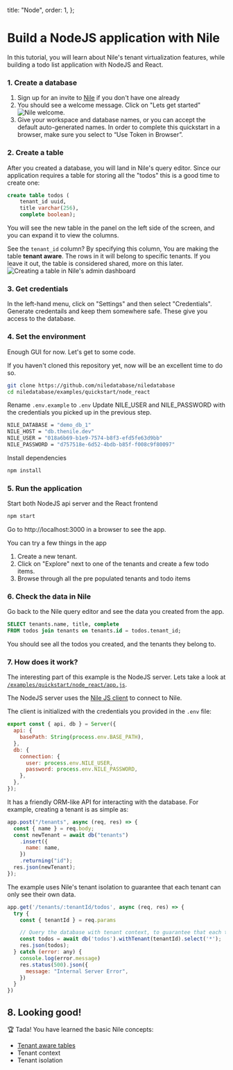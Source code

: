 
  title: "Node",
  order: 1,
};

# Build a NodeJS application with Nile

In this tutorial, you will learn about Nile's tenant virtualization features, while building a todo list application with NodeJS and React.

### 1. Create a database

1. Sign up for an invite to [Nile](https://thenile.dev) if you don't have one already
2. You should see a welcome message. Click on "Lets get started"
   ![Nile welcome.](/docs/nile-welcome.png)
3. Give your workspace and database names, or you can accept the default auto-generated names. In order to complete this quickstart in a browser, make sure you select to “Use Token in Browser”.

### 2. Create a table

After you created a database, you will land in Nile's query editor. Since our application requires a table for storing all the "todos" this is a good time to create one:

```sql
create table todos (
    tenant_id uuid,
    title varchar(256),
    complete boolean);
```

You will see the new table in the panel on the left side of the screen, and you can expand it to view the columns.

See the `tenant_id` column? By specifying this column, You are making the table **tenant aware**. The rows in it will belong to specific tenants. If you leave it out, the table is considered shared, more on this later.
![Creating a table in Nile's admin dashboard](/docs/gui-create-table.png)

### 3. Get credentials

In the left-hand menu, click on "Settings" and then select "Credentials". Generate credentails and keep them somewhere safe. These give you access to the database.

### 4. Set the environment

Enough GUI for now. Let's get to some code.

If you haven't cloned this repository yet, now will be an excellent time to do so.

```bash
git clone https://github.com/niledatabase/niledatabase
cd niledatabase/examples/quickstart/node_react
```

Rename `.env.example` to `.env`
Update NILE_USER and NILE_PASSWORD with the credentials you picked up in the previous step.

```bash
NILE_DATABASE = "demo_db_1"
NILE_HOST = "db.thenile.dev"
NILE_USER = "018a6b69-b1e9-7574-b8f3-efd5fe63d9bb"
NILE_PASSWORD = "d757518e-6d52-4bdb-b85f-f008c9f80097"
```

Install dependencies

```bash
npm install
```

### 5. Run the application

Start both NodeJS api server and the React frontend

```bash
npm start
```

Go to http://localhost:3000 in a browser to see the app.

You can try a few things in the app

<ol>
  <li>Create a new tenant.</li>
  <li>
    Click on "Explore" next to one of the tenants and create a few todo items.
  </li>
  <li>Browse through all the pre populated tenants and todo items</li>
</ol>

### 6. Check the data in Nile

Go back to the Nile query editor and see the data you created from the app.

```sql
SELECT tenants.name, title, complete
FROM todos join tenants on tenants.id = todos.tenant_id;
```

You should see all the todos you created, and the tenants they belong to.

### 7. How does it work?

The interesting part of this example is the NodeJS server. Lets take a look at [`/examples/quickstart/node_react/app.js`](https://github.com/niledatabase/niledatabase/blob/master/examples/quickstart/node_react/app.js).

The NodeJS server uses the [Nile JS client](https://github.com/niledatabase/nile-js) to connect to Nile.

The client is initialized with the credentials you provided in the `.env` file:

```js
export const { api, db } = Server({
  api: {
    basePath: String(process.env.BASE_PATH),
  },
  db: {
    connection: {
      user: process.env.NILE_USER,
      password: process.env.NILE_PASSWORD,
    },
  },
});
```

It has a friendly ORM-like API for interacting with the database. For example, creating a tenant is as simple as:

```js
app.post("/tenants", async (req, res) => {
  const { name } = req.body;
  const newTenant = await db("tenants")
    .insert({
      name: name,
    })
    .returning("id");
  res.json(newTenant);
});
```

The example uses Nile's tenant isolation to guarantee that each tenant can only see their own data.

```js
app.get('/tenants/:tenantId/todos', async (req, res) => {
  try {
    const { tenantId } = req.params

    // Query the database with tenant context, to guarantee that each tenant can only see their own data
    const todos = await db('todos').withTenant(tenantId).select('*');
    res.json(todos);
  } catch (error: any) {
    console.log(error.message)
    res.status(500).json({
      message: "Internal Server Error",
    })
  }
})
```

## 8. Looking good!

🏆 Tada! You have learned the basic Nile concepts:

- [Tenant aware tables](https://www.notion.so/640f7364152a4941990cf6351b065049?pvs=21)
- Tenant context
- Tenant isolation
